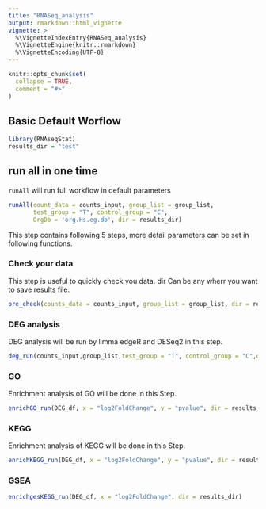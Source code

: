 ```yaml
---
title: "RNASeq_analysis"
output: rmarkdown::html_vignette
vignette: >
  %\VignetteIndexEntry{RNASeq_analysis}
  %\VignetteEngine{knitr::rmarkdown}
  %\VignetteEncoding{UTF-8}
---
```


```r
knitr::opts_chunk$set(
  collapse = TRUE,
  comment = "#>"
)
```

## Basic Default Worflow

```r
library(RNAseqStat)
results_dir = "test"
```

## run all in one time

`runAll` will run full workflow in default parameters

``` r
runAll(count_data = counts_input, group_list = group_list, 
       test_group = "T", control_group = "C",
       OrgDb = 'org.Hs.eg.db', dir = results_dir)
```

This step contains following 5 steps, more detail parameters can be set in following functions.

### Check your data

This step is useful to quickly check you data. dir Can be any wherr you want to save results file.

```r
pre_check(counts_data = counts_input, group_list = group_list, dir = results_dir)
```

### DEG analysis

DEG analysis will be run by limma edgeR and DESeq2 in this step.

```r
deg_run(counts_input,group_list,test_group = "T", control_group = "C",dir = results_dir)
```

### GO

Enrichment analysis of GO will be done in this Step.

```r
enrichGO_run(DEG_df, x = "log2FoldChange", y = "pvalue", dir = results_dir)
```

### KEGG

Enrichment analysis of KEGG will be done in this Step.

```r
enrichKEGG_run(DEG_df, x = "log2FoldChange", y = "pvalue", dir = results_dir)
```

### GSEA

```r
enrichgesKEGG_run(DEG_df, x = "log2FoldChange", dir = results_dir)
```
